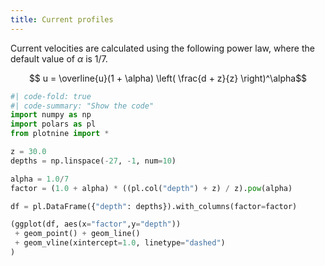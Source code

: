 ```yaml
---
title: Current profiles
---
```


Current velocities are calculated using the following power law, where the default value of $\alpha$ is  1/7.

$$ u = \overline{u}(1 + \alpha) \left( \frac{d + z}{z} \right)^\alpha$$

```python
#| code-fold: true
#| code-summary: "Show the code"
import numpy as np
import polars as pl
from plotnine import *

z = 30.0
depths = np.linspace(-27, -1, num=10)

alpha = 1.0/7
factor = (1.0 + alpha) * ((pl.col("depth") + z) / z).pow(alpha)

df = pl.DataFrame({"depth": depths}).with_columns(factor=factor)

(ggplot(df, aes(x="factor",y="depth"))
 + geom_point() + geom_line()
 + geom_vline(xintercept=1.0, linetype="dashed")
)
```